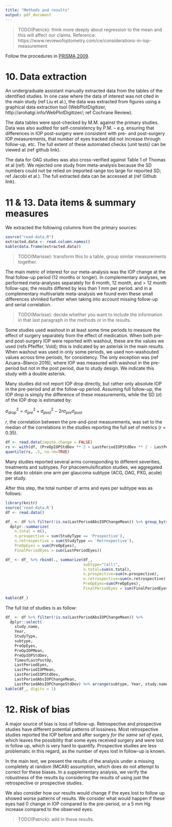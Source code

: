 ```yaml
---
title: "Methods and results"
output: pdf_document
---
```


> TODO(Patrick): think more deeply about regression to the mean and this will 
affect our claims. Reference:
https://www.reviewofoptometry.com/ce/considerations-in-iop-measurement

Follow the procedures in [PRISMA
2009](http://prisma-statement.org/documents/PRISMA%202009%20checklist.pdf).

# 10. Data extraction

An undergraduate assistant manually extracted data from the tables of the
identified studies. In one case where the data of interest was not cited in the
main study (ref Liu et al.), the data was extracted from figures using a
graphical data extraction tool (WebPlotDigitizer,
http://arohatgi.info/WebPlotDigitizer/; ref Cochrane Review).

The data tables were spot-checked by M.M. against the primary studies. Data was
also audited for self-consistency by P.M. -- e.g. ensuring that differences in
IOP post-surgery were consistent with pre- and post-surgery IOP measurements, 
that number of eyes tracked did not increase through follow-up, etc. The full
extent of these automated checks (unit tests) can be viewed at (ref github 
link).

The data for OAG studies was also cross-verified against Table 1 of Thomas et al
(ref). We rejected one study from meta-analysis because the SD numbers could not
be relied on (reported range too large for reported SD; ref Jacobi et al.). The
full extracted data can be accessed at (ref Github link).

# 11 & 13. Data items & summary measures

We extracted the following columns from the primary sources:

```r
source("read-data.R")
extracted.data <- read.column.names()
kable(data.frame(extracted.data))
```

> TODO(Marisse): transform this to a table, group similar measurements together.

The main metric of interest for our meta-analysis was the IOP change at the 
final follow-up period (12 months or longer). In complementary analyses, we 
performed meta-analyses separately for 6 month, 12 month, and > 12 month 
follow-ups; the results differed by less than 1 mm per period. and in a 
complementary multivariate meta-analysis we found even these small differences 
shrinked further when taking into account missing follow-up and serial 
correlation.

> TODO(Marisse): decide whether you want to include the information in that last
paragraph in the methods or in the results.

Some studies used washout in at least some time periods to measure the effect of
surgery separately from the effect of medication. When both pre- and
post-surgery IOP were reported with washout, these are the values we used (refs
Pfeiffer, Vold); this is indicated by an asterisk in the main results. When
washout was used in only some periods, we used non-washouted values across time
periods, for consistency. The only exception was (ref Azuara−Blanco 2016), where
IOP was measured with washout in the pre-period but not in the post period, due
to study design. We indicate this study with a double asterisk.

Many studies did not report IOP drop directly, but rather only absolute IOP in
the pre-period and at the follow-up period. Assuming full follow-up, the IOP
drop is simply the difference of these measurements, while the SD ($\sigma$) of
the IOP drop is estimated by:

$\sigma_{drop}^2 = \sigma_{pre}^2 + \sigma_{post}^2 - 2 r \sigma_{pre} \sigma_{post}$

$r$, the correlation between the pre-and-post measurements, was set to the 
median of the correlations in the studies reporting the full set of metrics 
(r = 0.35).

```r
df <- read.data(impute.change = FALSE)
rs <- with(df, (PreOpIOPStdDev ** 2 + LastPeriodIOPStdDev ** 2 - LastPeriodAbsIOPChangeStdDev ** 2) / (PreOpIOPStdDev * LastPeriodIOPStdDev)/2)
quantile(rs, .5, na.rm=TRUE)
```
  
Many studies reported several arms corresponding to different severities, 
treatments and subtypes. For phacoemulsification studies, we aggregated 
the data to obtain one arm per glaucoma subtype (ACG, OAG, PXG, acute) 
per study. 

After this step, the total number of arms and eyes per subtype was as follows:

```r
library(knitr)
source('read-data.R')
df <- read.data()
```

```r
df_ <- df %>% filter(!is.na(LastPeriodAbsIOPChangeMean)) %>% group_by(subtype) %>% 
  dplyr::summarize(
    n.total = n(),
    n.prospective = sum(StudyType == 'Prospective'),
    n.retrospective = sum(StudyType == 'Retrospective'),
    PreOpEyes = sum(PreOpEyes),
    FinalPeriodEyes = sum(LastPeriodEyes))

df_ <- df_ %>% rbind(., summarize(df_, 
                                  subtype="(all)",
                                  n.total=sum(n.total),
                                  n.prospective=sum(n.prospective),
                                  n.retrospective=sum(n.retrospective),
                                  PreOpEyes=sum(PreOpEyes),
                                  FinalPeriodEyes = sum(FinalPeriodEyes)))
  
kable(df_)
```

The full list of studies is as follow:

```r
df_ <- df %>% filter(!is.na(LastPeriodAbsIOPChangeMean)) %>% 
  dplyr::select(
    study.name,
    Year,
    StudyType,
    subtype,
    PreOpEyes,
    PreOpIOPMean,
    PreOpIOPStdDev,
    TimeofLastPostOp,
    LastPeriodEyes,
    LastPeriodIOPMean,
    LastPeriodIOPStdDev,
    LastPeriodAbsIOPChangeMean,
    LastPeriodAbsIOPChangeStdDev) %>% arrange(subtype, Year, study.name)
kable(df_, digits = 1)
```

# 12. Risk of bias

A major source of bias is loss of follow-up. Retrospective and prospective 
studies have different potential patterns of lossiness. Most retrospective 
studies reported the IOP before and after surgery *for the same set of eyes*,
which leaves the possibility that some eyes received surgery and were lost in 
follow up, which is very hard to quantify. Prospective studies are less problematic 
in this regard, as the number of eyes lost in follow-up is known.  

In the main text, we present the results of the analysis under a missing 
completely at random (MCAR) assumption, which does do not attempt to correct for 
these biases. In a supplementary analysis, we verify the robustness of the results
by considering the results of using just the retrospective or prospective studies.

We also consider how our results would change if the eyes lost to follow up 
showed worse patterns of results. We consider what would happen if these eyes
had 0 change in IOP compared to the pre-period, or a 5 mm Hg increase compared
to the observed eyes.

> TODO(Patrick): add in these results.